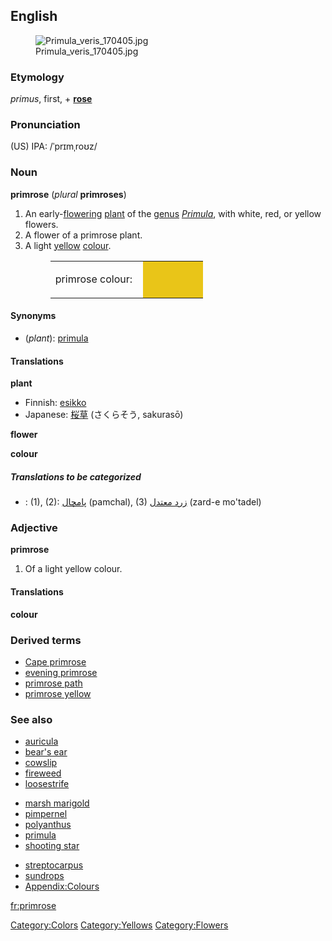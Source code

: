 {{wikipedia}}
==English==
[[Image:Primula veris 170405.jpg|thumb]]
===Etymology===
{{L.}} ''primus'', first, + '''[[rose]]'''
===Pronunciation===
(US) IPA: /ˈprɪmˌroʊz/

===Noun===
'''primrose''' (''plural'' '''primroses''')

#An early-[[flower]]ing [[plant]] of the [[genus]] ''[[Primula]]'', with white, red, or yellow flowers.
#A flower of a primrose plant.
#A light [[yellow]] [[colour]].
#:<table><tr><td>primrose colour: &nbsp;</td><td bgcolor="#E9C518" width="80">&nbsp; </td></tr></table>

====Synonyms====
*(''plant''): [[primula]]

====Translations====
'''plant'''

{{top}}
*Finnish: [[esikko]]
*Japanese: [[桜草]] (さくらそう, sakurasō)
{{mid}}
{{bottom}}

'''flower'''
{{top}}
{{mid}}
{{bottom}}

'''colour'''
{{top}}
{{mid}}
{{bottom}}

=====Translations to be categorized=====
{{checktrans}}
<!--Remove this section once all of the translations below have been moved into the tables above.-->
*{{ttbc|Persian}}: (1), (2): [[پامچال]] (pamchal), (3) [[زرد معتدل]] (zard-e mo'tadel)

===Adjective===
'''primrose'''

#Of a light yellow colour.

====Translations====
'''colour'''
{{top}}
{{mid}}
{{bottom}}

===Derived terms===
*[[Cape primrose]]
*[[evening primrose]]
*[[primrose path]]
*[[primrose yellow]]

===See also===
{{top3}}
*[[auricula]]
*[[bear's ear]]
*[[cowslip]]
*[[fireweed]]
*[[loosestrife]]
{{mid3}}
*[[marsh marigold]]
*[[pimpernel]]
*[[polyanthus]]
*[[primula]]
*[[shooting star]]
{{mid3}}
*[[streptocarpus]]
*[[sundrops]]
*[[Wiktionary_Appendix:Colours|Appendix:Colours]]
{{bottom}}

[[Category:Colors]]
[[Category:Yellows]]
[[Category:Flowers]]
[[fr:primrose]]